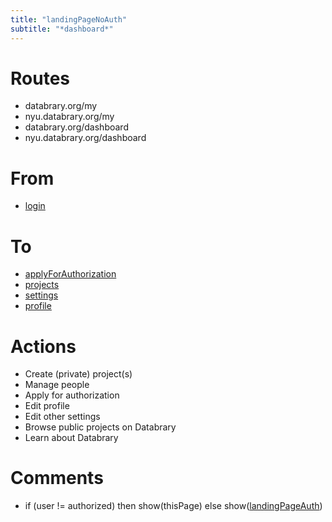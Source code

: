 ```yaml
---
title: "landingPageNoAuth"
subtitle: "*dashboard*"
---
```


# Routes

- databrary.org/my
- nyu.databrary.org/my
- databrary.org/dashboard
- nyu.databrary.org/dashboard

# From

- [login](login.html)

# To

- [applyForAuthorization](applyForAuthorization.html)
- [projects](myProjects.html)
- [settings](settings.html)
- [profile](profile.html)

# Actions

- Create (private) project(s)
- Manage people
- Apply for authorization
- Edit profile
- Edit other settings
- Browse public projects on Databrary
- Learn about Databrary

# Comments

- if (user != authorized) then show(thisPage) else show([landingPageAuth](landingPageAuth.html))